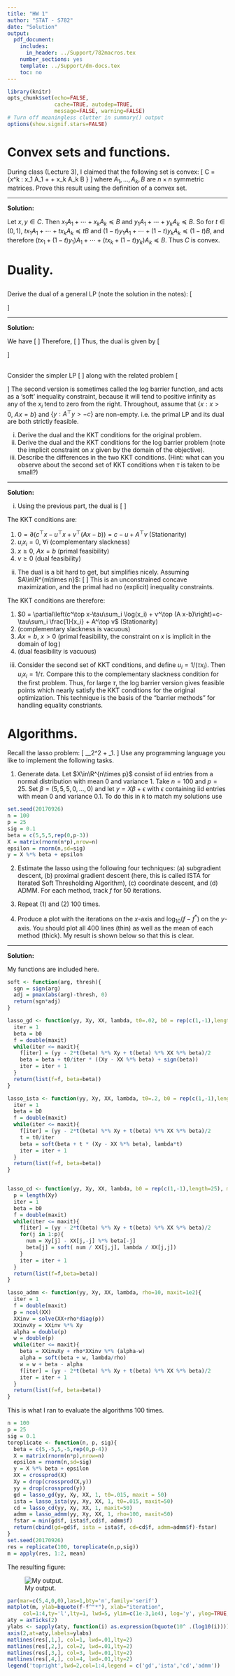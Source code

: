 ```yaml
---
title: "HW 1"
author: "STAT - S782"
date: "Solution"
output:
  pdf_document:
    includes:
      in_header: ../Support/782macros.tex
    number_sections: yes
    template: ../Support/dm-docs.tex
    toc: no
---
```


```r
library(knitr)
opts_chunk$set(echo=FALSE,
               cache=TRUE, autodep=TRUE,
               message=FALSE, warning=FALSE)
# Turn off meaningless clutter in summary() output
options(show.signif.stars=FALSE)
```

# Convex sets and functions.

During class (Lecture 3), I claimed that the following set is convex:
\[
C = \{x\in\R^k : x_1 A_1 + \cdots + x_k A_k \preceq B \} 
\]
where $A_1,\ldots,A_k,B$ are $n\times n$ symmetric matrices. Prove this result using the definition of a convex set.

***
**Solution:**

Let $x,y \in C$. Then $x_1 A_1 + \cdots + x_k A_k \preceq B$ and $y_1 A_1 + \cdots + y_k A_k \preceq B$. So for $t \in (0,1)$, $t x_1 A_1 + \cdots + t x_k A_k \preceq tB$ and $(1-t)y_1 A_1 + \cdots + (1-t)y_k A_k \preceq (1-t)B$, and therefore $(t x_1 + (1-t)y_1)A_1 + \cdots + (t x_k + (1-t)y_k) A_k \preceq B$. Thus $C$ is convex.

# Duality.

##

Derive the dual of a general LP (note the solution in the notes):
\[
\begin{aligned}
\min_x &\quad c^\top x\\
\mbox{subject to} &\quad Ax=b\\
  &\quad Gx \leq h.
\end{aligned}
\]

***
**Solution:**


We have
\[
\begin{aligned}
&\quad Ax=b &  &\quad u^\top Ax = u^\top b\\
&\quad Gx \leq h &\Rightarrow&\quad v^\top Gx \leq v^\top h\\
&&&\quad v \geq 0\\
\end{aligned}
\]
Therefore,
\[
\begin{aligned}
&\quad u^\top Ax + v^\top Gx u^\top b + v^\top h\\
\Rightarrow & \quad -(A^\top u +G^\top v)^\top x \geq -b^\top u -h^\top v\\
\end{aligned}
\]
Thus, the dual is given by
\[
\begin{aligned}
\max_{u,v} &\quad -b^\top u -h^\top v\\
\mbox{subject to} &\quad -A^\top u -G^\top v=c\\
  &\quad v \geq 0.
\end{aligned}
\]



##

Consider the simpler LP
\[
\begin{aligned}
\min_x &\quad c^\top x\\
\mbox{subject to} &\quad Ax=b\\
  &\quad x \geq 0,
\end{aligned}
\]
along with the related problem
\[
\begin{aligned}
\min_x &\quad c^\top x-\tau\sum_i \log(x_i)\\
\mbox{subject to} &\quad Ax=b.
\end{aligned}
\]
The second version is sometimes called the log barrier function, and acts as a 'soft' inequality constraint, because it will tend to positive infinity as any of the $x_i$ tend to zero from the right. Throughout, assume that $\{x : x > 0,\ Ax = b\}$ and $\{y : A^\top y > -c\}$ are non-empty. i.e. the primal LP and its dual are both strictly feasible.

i. Derive the dual and the KKT conditions for the original problem.
ii. Derive the dual and the KKT conditions for the log barrier problem (note the implicit constraint on $x$ given by the domain of the objective).
iii. Describe the differences in the two KKT conditions. (Hint: what can you observe about the second set of KKT conditions when $\tau$ is taken to be small?)
    
    
***
**Solution:**


i. Using the previous part, the dual is 
\[
\begin{aligned}
\max_{u,v} &\quad -b^\top u \\
\mbox{subject to} &\quad -A^\top u + v=c\\
  &\quad v \geq 0.
\end{aligned}
\]

The KKT conditions are:

1. $0 = \partial\left(c^\top x - u^\top x +  v^\top (A x-b)\right)= c - u+A^\top v$ (Stationarity)
2. $u_i x_i=0,\ \forall i$ (complementary slackness)
3. $x \geq 0$, $Ax=b$ (primal feasibility)
4. $v \geq 0$ (dual feasibility)


ii. The dual is a bit hard to get, but simplifies nicely. Assuming $A\in\R^{m\times n}$:
\[
\begin{aligned}
\max_{u}  &\quad \tau \sum_i^n \log\left(\frac{(A^\top u)_i + c_i}{\tau}\right) - n -b^\top u.\\
\end{aligned}
\]
This is an unconstrained concave maximization, and the primal had no (explicit) inequality constraints. 

The KKT conditions are therefore:

1. $0 = \partial\left(c^\top x-\tau\sum_i \log(x_i) +  v^\top (A x-b)\right)=c-\tau\sum_i \frac{1}{x_i} + A^\top v$ (Stationarity)
2. (complementary slackness is vacuous)
3. $Ax=b,\ x > 0$ (primal feasibility, the constraint on $x$ is implicit in the domain of $\log$)
4. (dual feasibility is vacuous)

iii. Consider the second set of KKT conditions, and define $u_i=1 / (\tau x_i)$.  Then $u_i x_i=1/\tau$. Compare this to the complementary slackness condition for the first problem. Thus, for large $\tau$, the log barrier version gives feasible points which nearly satisfy the KKT conditions for the original optimization. This technique is the basis of the "barrier methods" for handling equality constriants.

# Algorithms.
Recall the lasso problem:
\[
\min_\beta \frac{1}{2}\norm{y-X\beta}_2^2 + \lambda \norm{\beta}_1.
\]
Use any programming language you like to implement the following tasks.

1. Generate data. Let $X\in\R^{n\times p}$ consist of iid entries from a normal distribution with mean 0 and variance 1. Take $n=100$ and $p=25$. Set $\beta=(5,5,5,0,\ldots,0)$ and let $y=X\beta+\epsilon$ with $\epsilon$ containing iid entries with mean 0 and variance 0.1. To do this in `R` to match my solutions use

```r
set.seed(20170926)
n = 100
p = 25
sig = 0.1
beta = c(5,5,5,rep(0,p-3))
X = matrix(rnorm(n*p),nrow=n)
epsilon = rnorm(n,sd=sig)
y = X %*% beta + epsilon
```

2. Estimate the lasso using the following four techniques: (a) subgradient descent, (b) proximal gradient descent (here, this is called ISTA  for Iterated Soft Thresholding Algorithm), (c) coordinate descent, and (d) ADMM. For each method, track $f$ for 50 iterations. 

3. Repeat (1) and (2) 100 times.

4. Produce a plot with the iterations on the $x$-axis and $\log_{10}(f-f^*)$ on the $y$-axis. You should plot all 400 lines (thin) as well as the mean of each method (thick). My result is shown below so that this is clear.

***
**Solution:**

My functions are included here.

```r
soft <- function(arg, thresh){
  sgn = sign(arg)
  adj = pmax(abs(arg)-thresh, 0)
  return(sgn*adj)
}

lasso_gd <- function(yy, Xy, XX, lambda, t0=.02, b0 = rep(c(1,-1),length=25), maxit=1e2){
  iter = 1
  beta = b0
  f = double(maxit)
  while(iter <= maxit){
    f[iter] = (yy - 2*t(beta) %*% Xy + t(beta) %*% XX %*% beta)/2
    beta = beta + t0/iter * ((Xy - XX %*% beta) + sign(beta))
    iter = iter + 1
  }
  return(list(f=f, beta=beta))
}

lasso_ista <- function(yy, Xy, XX, lambda, t0=.2, b0 = rep(c(1,-1),length=25), maxit=1e2){
  iter = 1
  beta = b0
  f = double(maxit)
  while(iter <= maxit){
    f[iter] = (yy - 2*t(beta) %*% Xy + t(beta) %*% XX %*% beta)/2
    t = t0/iter  
    beta = soft(beta + t * (Xy - XX %*% beta), lambda*t)
    iter = iter + 1
  }
  return(list(f=f, beta=beta))
}


lasso_cd <- function(yy, Xy, XX, lambda, b0 = rep(c(1,-1),length=25), maxit=1e2){
  p = length(Xy)
  iter = 1
  beta = b0
  f = double(maxit)
  while(iter <= maxit){
    f[iter] = (yy - 2*t(beta) %*% Xy + t(beta) %*% XX %*% beta)/2
    for(j in 1:p){
      num = Xy[j] - XX[j,-j] %*% beta[-j]
      beta[j] = soft( num / XX[j,j], lambda / XX[j,j])
    }
    iter = iter + 1
  }
  return(list(f=f,beta=beta))
}

lasso_admm <- function(yy, Xy, XX, lambda, rho=10, maxit=1e2){
  iter = 1
  f = double(maxit)
  p = ncol(XX)
  XXinv = solve(XX+rho*diag(p))
  XXinvXy = XXinv %*% Xy
  alpha = double(p)
  w = double(p)
  while(iter <= maxit){
    beta = XXinvXy + rho*XXinv %*% (alpha-w)
    alpha = soft(beta + w, lambda/rho)
    w = w + beta - alpha
    f[iter] = (yy - 2*t(beta) %*% Xy + t(beta) %*% XX %*% beta)/2
    iter = iter + 1
  }
  return(list(f=f, beta=beta))
}
```

This is what I ran to evaluate the algorithms 100 times.

```r
n = 100
p = 25
sig = 0.1
toreplicate <- function(n, p, sig){
  beta = c(5,-5,5,-5,rep(0,p-4))
  X = matrix(rnorm(n*p),nrow=n)
  epsilon = rnorm(n,sd=sig)
  y = X %*% beta + epsilon
  XX = crossprod(X)
  Xy = drop(crossprod(X,y))
  yy = drop(crossprod(y))
  gd = lasso_gd(yy, Xy, XX, 1, t0=.015, maxit = 50)
  ista = lasso_ista(yy, Xy, XX, 1, t0=.015, maxit=50)
  cd = lasso_cd(yy, Xy, XX, 1, maxit=50)
  admm = lasso_admm(yy, Xy, XX, 1, rho=100, maxit=50)
  fstar = min(gd$f, ista$f,cd$f, admm$f)
  return(cbind(gd=gd$f, ista = ista$f, cd=cd$f, admm=admm$f)-fstar)
}
set.seed(20170926)
res = replicate(100, toreplicate(n,p,sig))
m = apply(res, 1:2, mean) 
```

The resulting figure:

![My output.](hw1ex.png)

```r
par(mar=c(5,4,0,0),las=1,bty='n',family='serif')
matplot(m, ylab=bquote(f-f^"*"), xlab="iteration",
     col=1:4,ty='l',lty=1, lwd=5, ylim=c(1e-3,1e4), log='y', ylog=TRUE, yaxt='n')
aty = axTicks(2)
ylabs <- sapply(aty, function(i) as.expression(bquote(10^ .(log10(i)))))
axis(2,at=aty,labels=ylabs)
matlines(res[,1,], col=1, lwd=.01,lty=2)
matlines(res[,2,], col=2, lwd=.01,lty=2)
matlines(res[,3,], col=3, lwd=.01,lty=2)
matlines(res[,4,], col=4, lwd=.01,lty=2)
legend('topright',lwd=2,col=1:4,legend = c('gd','ista','cd','admm'))
```
